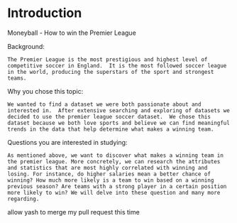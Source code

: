 # Introduction
Moneyball - How to win the Premier League

Background:
	
	The Premier League is the most prestigious and highest level of competitive soccer in England.  It is the most followed soccer league in the world, producing the superstars of the sport and strongest teams.  
 
Why you chose this topic:

	We wanted to find a dataset we were both passionate about and interested in.  After extensive searching and exploring of datasets we decided to use the premier league soccer dataset.  We chose this dataset because we both love sports and believe we can find meaningful trends in the data that help determine what makes a winning team.

Questions you are interested in studying: 

	As mentioned above, we want to discover what makes a winning team in the premier league. More concretely, we can research the attributes and statistics that are most highly correlated with winning and losing. For instance, do higher salaries mean a better chance of winning? How much more likely is a team to win based on a winning previous season? Are teams with a strong player in a certain position more likely to win? We will delve into these question and many more regarding.
	
allow yash to merge my pull request this time
